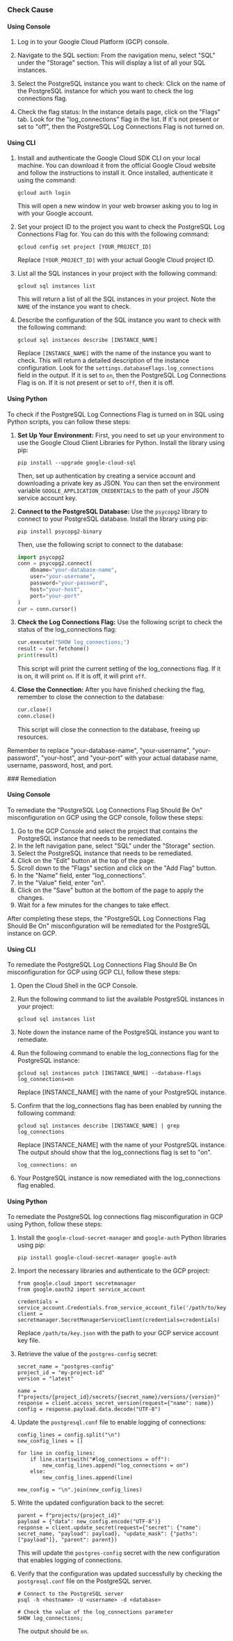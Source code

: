 

<Tabs><Tab title='Cause'>
### Check Cause

#### Using Console

1. Log in to your Google Cloud Platform (GCP) console.

2. Navigate to the SQL section: From the navigation menu, select "SQL" under the "Storage" section. This will display a list of all your SQL instances.

3. Select the PostgreSQL instance you want to check: Click on the name of the PostgreSQL instance for which you want to check the log connections flag.

4. Check the flag status: In the instance details page, click on the "Flags" tab. Look for the "log_connections" flag in the list. If it's not present or set to "off", then the PostgreSQL Log Connections Flag is not turned on.

#### Using CLI

1. Install and authenticate the Google Cloud SDK CLI on your local machine. You can download it from the official Google Cloud website and follow the instructions to install it. Once installed, authenticate it using the command:
   ```
   gcloud auth login
   ```
   This will open a new window in your web browser asking you to log in with your Google account.

2. Set your project ID to the project you want to check the PostgreSQL Log Connections Flag for. You can do this with the following command:
   ```
   gcloud config set project [YOUR_PROJECT_ID]
   ```
   Replace `[YOUR_PROJECT_ID]` with your actual Google Cloud project ID.

3. List all the SQL instances in your project with the following command:
   ```
   gcloud sql instances list
   ```
   This will return a list of all the SQL instances in your project. Note the `NAME` of the instance you want to check.

4. Describe the configuration of the SQL instance you want to check with the following command:
   ```
   gcloud sql instances describe [INSTANCE_NAME]
   ```
   Replace `[INSTANCE_NAME]` with the name of the instance you want to check. This will return a detailed description of the instance configuration. Look for the `settings.databaseFlags.log_connections` field in the output. If it is set to `on`, then the PostgreSQL Log Connections Flag is on. If it is not present or set to `off`, then it is off.

#### Using Python

To check if the PostgreSQL Log Connections Flag is turned on in SQL using Python scripts, you can follow these steps:

1. **Set Up Your Environment:**
   First, you need to set up your environment to use the Google Cloud Client Libraries for Python. Install the library using pip:
   ```
   pip install --upgrade google-cloud-sql
   ```
   Then, set up authentication by creating a service account and downloading a private key as JSON. You can then set the environment variable `GOOGLE_APPLICATION_CREDENTIALS` to the path of your JSON service account key.

2. **Connect to the PostgreSQL Database:**
   Use the `psycopg2` library to connect to your PostgreSQL database. Install the library using pip:
   ```
   pip install psycopg2-binary
   ```
   Then, use the following script to connect to the database:
   ```python
   import psycopg2
   conn = psycopg2.connect(
       dbname="your-database-name",
       user="your-username",
       password="your-password",
       host="your-host",
       port="your-port"
   )
   cur = conn.cursor()
   ```

3. **Check the Log Connections Flag:**
   Use the following script to check the status of the log_connections flag:
   ```python
   cur.execute("SHOW log_connections;")
   result = cur.fetchone()
   print(result)
   ```
   This script will print the current setting of the log_connections flag. If it is on, it will print `on`. If it is off, it will print `off`.

4. **Close the Connection:**
   After you have finished checking the flag, remember to close the connection to the database:
   ```python
   cur.close()
   conn.close()
   ```
   This script will close the connection to the database, freeing up resources.

Remember to replace "your-database-name", "your-username", "your-password", "your-host", and "your-port" with your actual database name, username, password, host, and port.

</Tab>

<Tab title='Remediation'>
### Remediation

#### Using Console

To remediate the "PostgreSQL Log Connections Flag Should Be On" misconfiguration on GCP using the GCP console, follow these steps:

1. Go to the GCP Console and select the project that contains the PostgreSQL instance that needs to be remediated.
2. In the left navigation pane, select "SQL" under the "Storage" section.
3. Select the PostgreSQL instance that needs to be remediated.
4. Click on the "Edit" button at the top of the page.
5. Scroll down to the "Flags" section and click on the "Add Flag" button.
6. In the "Name" field, enter "log_connections".
7. In the "Value" field, enter "on".
8. Click on the "Save" button at the bottom of the page to apply the changes.
9. Wait for a few minutes for the changes to take effect.

After completing these steps, the "PostgreSQL Log Connections Flag Should Be On" misconfiguration will be remediated for the PostgreSQL instance on GCP.

#### Using CLI

To remediate the PostgreSQL Log Connections Flag Should Be On misconfiguration for GCP using GCP CLI, follow these steps:

1. Open the Cloud Shell in the GCP Console.

2. Run the following command to list the available PostgreSQL instances in your project:

   ```
   gcloud sql instances list
   ```

3. Note down the instance name of the PostgreSQL instance you want to remediate.

4. Run the following command to enable the log_connections flag for the PostgreSQL instance:

   ```
   gcloud sql instances patch [INSTANCE_NAME] --database-flags log_connections=on
   ```

   Replace [INSTANCE_NAME] with the name of your PostgreSQL instance.

5. Confirm that the log_connections flag has been enabled by running the following command:

   ```
   gcloud sql instances describe [INSTANCE_NAME] | grep log_connections
   ```

   Replace [INSTANCE_NAME] with the name of your PostgreSQL instance. The output should show that the log_connections flag is set to "on".

   ```
   log_connections: on
   ```

6. Your PostgreSQL instance is now remediated with the log_connections flag enabled.

#### Using Python

To remediate the PostgreSQL log connections flag misconfiguration in GCP using Python, follow these steps:

1. Install the `google-cloud-secret-manager` and `google-auth` Python libraries using pip:

   ```
   pip install google-cloud-secret-manager google-auth
   ```

2. Import the necessary libraries and authenticate to the GCP project:

   ```
   from google.cloud import secretmanager
   from google.oauth2 import service_account

   credentials = service_account.Credentials.from_service_account_file('/path/to/key.json')
   client = secretmanager.SecretManagerServiceClient(credentials=credentials)
   ```

   Replace `/path/to/key.json` with the path to your GCP service account key file.

3. Retrieve the value of the `postgres-config` secret:

   ```
   secret_name = "postgres-config"
   project_id = "my-project-id"
   version = "latest"

   name = f"projects/{project_id}/secrets/{secret_name}/versions/{version}"
   response = client.access_secret_version(request={"name": name})
   config = response.payload.data.decode("UTF-8")
   ```

4. Update the `postgresql.conf` file to enable logging of connections:

   ```
   config_lines = config.split("\n")
   new_config_lines = []

   for line in config_lines:
       if line.startswith("#log_connections = off"):
           new_config_lines.append("log_connections = on")
       else:
           new_config_lines.append(line)

   new_config = "\n".join(new_config_lines)
   ```

5. Write the updated configuration back to the secret:

   ```
   parent = f"projects/{project_id}"
   payload = {"data": new_config.encode("UTF-8")}
   response = client.update_secret(request={"secret": {"name": secret_name, "payload": payload}, "update_mask": {"paths": ["payload"]}, "parent": parent})
   ```

   This will update the `postgres-config` secret with the new configuration that enables logging of connections.

6. Verify that the configuration was updated successfully by checking the `postgresql.conf` file on the PostgreSQL server.

   ```
   # Connect to the PostgreSQL server
   psql -h <hostname> -U <username> -d <database>

   # Check the value of the log_connections parameter
   SHOW log_connections;
   ```

   The output should be `on`.


</Tab>
</Tabs>